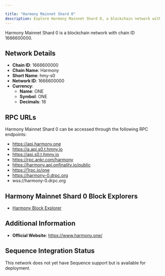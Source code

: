 ```yaml
---

title: "Harmony Mainnet Shard 0"
description: Explore Harmony Mainnet Shard 0, a blockchain network with chain ID 1666600000. Learn about its native currency, ONE, and how to interact with the network.
---
```




Harmony Mainnet Shard 0 is a blockchain network with chain ID 1666600000.

## Network Details

- **Chain ID**: 1666600000
- **Chain Name**: Harmony
- **Short Name**: hmy-s0
- **Network ID**: 1666600000
- **Currency**: 
  - **Name**: ONE
  - **Symbol**: ONE
  - **Decimals**: 18

## RPC URLs

Harmony Mainnet Shard 0 can be accessed through the following RPC endpoints:

- https://api.harmony.one
- https://a.api.s0.t.hmny.io
- https://api.s0.t.hmny.io
- https://rpc.ankr.com/harmony
- https://harmony.api.onfinality.io/public
- https://1rpc.io/one
- https://harmony-0.drpc.org
- wss://harmony-0.drpc.org

## Harmony Mainnet Shard 0 Block Explorers

- [Harmony Block Explorer](https://explorer.harmony.one)

## Additional Information

- **Official Website**: https://www.harmony.one/

## Sequence Integration Status

This network does not yet have Sequence support but is available for deployment.
